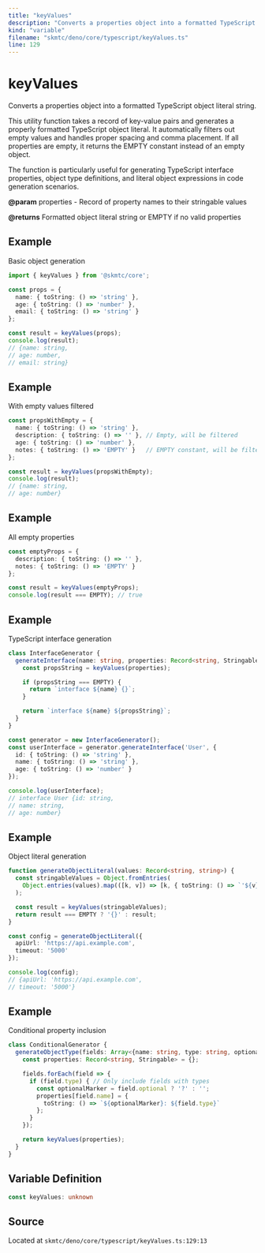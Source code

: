 ```yaml
---
title: "keyValues"
description: "Converts a properties object into a formatted TypeScript object literal string."
kind: "variable"
filename: "skmtc/deno/core/typescript/keyValues.ts"
line: 129
---
```


# keyValues

Converts a properties object into a formatted TypeScript object literal string.

This utility function takes a record of key-value pairs and generates a properly
formatted TypeScript object literal. It automatically filters out empty values
and handles proper spacing and comma placement. If all properties are empty,
it returns the EMPTY constant instead of an empty object.

The function is particularly useful for generating TypeScript interface properties,
object type definitions, and literal object expressions in code generation scenarios.


**@param** properties - Record of property names to their stringable values

**@returns** Formatted object literal string or EMPTY if no valid properties


## Example

Basic object generation
```typescript
import { keyValues } from '@skmtc/core';

const props = {
  name: { toString: () => 'string' },
  age: { toString: () => 'number' },
  email: { toString: () => 'string' }
};

const result = keyValues(props);
console.log(result);
// {name: string,
// age: number,
// email: string}
```


## Example

With empty values filtered
```typescript
const propsWithEmpty = {
  name: { toString: () => 'string' },
  description: { toString: () => '' }, // Empty, will be filtered
  age: { toString: () => 'number' },
  notes: { toString: () => 'EMPTY' }   // EMPTY constant, will be filtered
};

const result = keyValues(propsWithEmpty);
console.log(result);
// {name: string,
// age: number}
```


## Example

All empty properties
```typescript
const emptyProps = {
  description: { toString: () => '' },
  notes: { toString: () => 'EMPTY' }
};

const result = keyValues(emptyProps);
console.log(result === EMPTY); // true
```


## Example

TypeScript interface generation
```typescript
class InterfaceGenerator {
  generateInterface(name: string, properties: Record<string, Stringable>) {
    const propsString = keyValues(properties);

    if (propsString === EMPTY) {
      return `interface ${name} {}`;
    }

    return `interface ${name} ${propsString}`;
  }
}

const generator = new InterfaceGenerator();
const userInterface = generator.generateInterface('User', {
  id: { toString: () => 'string' },
  name: { toString: () => 'string' },
  age: { toString: () => 'number' }
});

console.log(userInterface);
// interface User {id: string,
// name: string,
// age: number}
```


## Example

Object literal generation
```typescript
function generateObjectLiteral(values: Record<string, string>) {
  const stringableValues = Object.fromEntries(
    Object.entries(values).map(([k, v]) => [k, { toString: () => `'${v}'` }])
  );

  const result = keyValues(stringableValues);
  return result === EMPTY ? '{}' : result;
}

const config = generateObjectLiteral({
  apiUrl: 'https://api.example.com',
  timeout: '5000'
});

console.log(config);
// {apiUrl: 'https://api.example.com',
// timeout: '5000'}
```


## Example

Conditional property inclusion
```typescript
class ConditionalGenerator {
  generateObjectType(fields: Array<{name: string, type: string, optional?: boolean}>) {
    const properties: Record<string, Stringable> = {};

    fields.forEach(field => {
      if (field.type) { // Only include fields with types
        const optionalMarker = field.optional ? '?' : '';
        properties[field.name] = {
          toString: () => `${optionalMarker}: ${field.type}`
        };
      }
    });

    return keyValues(properties);
  }
}
```

## Variable Definition

```typescript
const keyValues: unknown
```

## Source

Located at `skmtc/deno/core/typescript/keyValues.ts:129:13`
